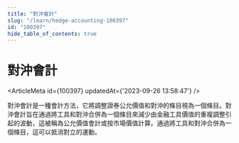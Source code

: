 ```yaml
---
title: "對沖會計"
slug: "/learn/hedge-accounting-100397"
id: "100397"
hide_table_of_contents: true
---
```



# 對沖會計

<ArticleMeta id={100397} updatedAt={'2023-09-26 13:58:47'} />
<div className='border-solid border-b border-t-0 my-4 border-[var(--ifm-color-gray-300)]' />

對沖會計是一種會計方法，它將調整證券公允價值和對沖的條目視為一個條目。對沖會計旨在通過將工具和對沖合併為一個條目來減少由金融工具價值的重複調整引起的波動，這被稱為公允價值會計或按市場價值計算。通過將工具和對沖合併為一個條目，這可以抵消對立的運動。
